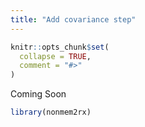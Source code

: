 ```yaml
---
title: "Add covariance step"
---
```


```r
knitr::opts_chunk$set(
  collapse = TRUE,
  comment = "#>"
)
```

Coming Soon

```r
library(nonmem2rx)
```
